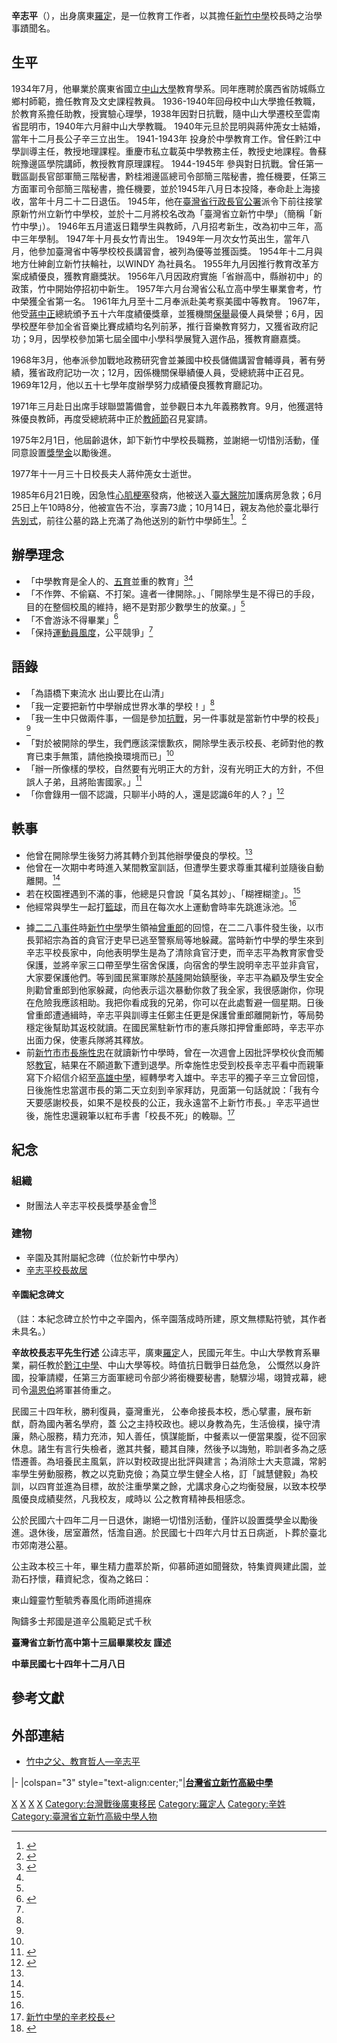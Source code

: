 {{citation style|time=2013-10-22T13:38:54+00:00}}
{{refimprove|time=2013-10-22T13:38:54+00:00}}
{{Infobox_officeholder
| name = 辛志平
| image name = 
| width = 230
| now = 
| period =
| Zi =
| Sex = 男 
| Native place = [[山東省_(中華民國)|廣東省]][[羅定縣|羅定縣]]
| date of birth = 1912年11月6日
| date of death =  {{death date and age|1985|6|25|1912|10|27}}
| party = {{國民黨}}
|nationality = {{ROC}}
| place of birth = {{ROC-1912|廣東省}}[[羅定縣|羅定縣]]
| place of death = {{ROC}}[[臺北市|臺北市]]
| spouse  = 蔣仲篪
}}

'''辛志平'''（{{Bd|1912年|3=1985年|4=6月25日}}），出身廣東[[羅定|羅定]]，是一位教育工作者，以其擔任[[新竹中學|新竹中學]]校長時之治學事蹟聞名。

== 生平 ==
1934年7月，他畢業於廣東省國立[[中山大學|中山大學]]教育學系。同年應聘於廣西省防城縣立鄉村師範，擔任教育及文史課程教員。
1936-1940年回母校中山大學擔任教職，於教育系擔任助教，授實驗心理學，1938年因對日抗戰，隨中山大學遷校至雲南省昆明市，1940年六月辭中山大學教職。
1940年元旦於昆明與蔣仲箎女士結婚，當年十二月長公子辛三立出生。
1941-1943年 投身於中學教育工作。曾任黔江中學訓導主任，教授地理課程。重慶市私立載英中學教務主任，教授史地課程。魯蘇皖豫邊區學院講師，教授教育原理課程。
1944-1945年 參與對日抗戰。曾任第一戰區副長官部軍簡三階秘書，黔桂湘邊區總司令部簡三階秘書，擔任機要，任第三方面軍司令部簡三階秘書，擔任機要，並於1945年八月日本投降，奉命赴上海接收，當年十月二十二日退伍。
1945年，他在[[臺灣省行政長官公署|臺灣省行政長官公署]]派令下前往接掌原新竹州立新竹中學校，並於十二月將校名改為「臺灣省立新竹中學」（簡稱「新竹中學」）。
1946年五月遣返日籍學生與教師，八月招考新生，改為初中三年，高中三年學制。
1947年十月長女竹青出生。
1949年一月次女竹英出生，當年八月，他參加臺灣省中等學校校長講習會，被列為優等並獲函獎。
1954年十二月與地方仕紳創立新竹扶輪社，以WINDY 為社員名。
1955年九月因推行教育改革方案成績優良，獲教育廳獎狀。
1956年八月因政府實施「省辦高中，縣辦初中」的政策，竹中開始停招初中新生。
1957年六月台灣省公私立高中學生畢業會考，竹中榮獲全省第一名。
1961年九月至十二月奉派赴美考察美國中等教育。
1967年，他受[[蔣中正|蔣中正]]總統頒予五十六年度績優獎章，並獲機關[[反情報|保舉]]最優人員榮譽；6月，因學校歷年參加全省音樂比賽成績均名列前茅，推行音樂教育努力，又獲省政府記功；9月，因學校參加第七屆全國中小學科學展覽入選作品，獲教育廳嘉獎。

1968年3月，他奉派參加戰地政務研究會並兼國中校長儲備講習會輔導員，著有勞績，獲省政府記功一次；12月，因係機關保舉績優人員，受總統蔣中正召見。1969年12月，他以五十七學年度辦學努力成績優良獲教育廳記功。

1971年三月赴日出席手球聯盟籌備會，並參觀日本九年義務教育。9月，他獲選特殊優良教師，再度受總統蔣中正於[[教師節|教師節]]召見宴請。

1975年2月1日，他屆齡退休，卸下新竹中學校長職務，並謝絕一切惜別活動，僅同意設置[[獎學金|獎學金]]以勵後進。

1977年十一月三十日校長夫人蔣仲箎女士逝世。

1985年6月21日晚，因急性[[心肌梗塞|心肌梗塞]]發病，他被送入[[臺大醫院|臺大醫院]]加護病房急救；6月25日上午10時8分，他被宣告不治，享壽73歲；10月14日，親友為他於臺北舉行[[告別式|告別式]]，前往公墓的路上充滿了為他送別的新竹中學師生<ref name=":0">{{Cite web|title=永遠的母校｜天下雜誌|url=https://www.cw.com.tw/article/article.action?id=5035568|work=天下雜誌|accessdate=2019-04-28}}</ref>。<ref>{{Cite web|title=新竹中學的辛老校長|url=https://web.archive.org/web/20181020113151/http://library.taiwanschoolnet.org/cyberfair2002/c0211300150/life/life_abouthim.htm|work=web.archive.org|date=2018-10-20|accessdate=2019-04-28|author=|publisher=}}</ref>

== 辦學理念 ==

* 「中學教育是全人的、[[五育|五育]]並重的教育」<ref>{{Cite web|title=校史 - 國立新竹高級中學|url=http://www.hchs.hc.edu.tw/files/11-1000-101.php|work=www.hchs.hc.edu.tw|accessdate=2019-04-28|language=zh-tw}}</ref><ref name=":0" />
* 「不作弊、不偷竊、不打架。違者一律開除。」、「開除學生是不得已的手段，目的在整個校風的維持，絕不是對那少數學生的放棄。」<ref name=":0" />
*「不會游泳不得畢業」<ref>{{Cite web|title=【民報】人物／因為辛志平，讓竹中擁有唯一諾貝爾獎座|url=https://www.peoplenews.tw/news/b4e03360-549c-44d5-9cb3-d0210ca354cd|work=www.peoplenews.tw|accessdate=2019-04-28|language=zh-TW}}</ref>
*「保持[[體育精神|運動員風度]]，公平競爭」<ref name=":1" />

== 語錄 ==
* 「為語橋下東流水 出山要比在山清」
* 「我一定要把新竹中學辦成世界水準的學校！」<ref name=":0" />
* 「我一生中只做兩件事，一個是參加[[抗戰|抗戰]]，另一件事就是當新竹中學的校長」<ref name=":0" />
* 「對於被開除的學生，我們應該深懷歉疚，開除學生表示校長、老師對他的教育已束手無策，請他換換環境而已」<ref name=":0" />
*「辦一所像樣的學校，自然要有光明正大的方針，沒有光明正大的方針，不但誤人子弟，且將貽害國家。」<ref name=":1">{{Cite web|title=新竹中學老校長辛志平的故事 P.102 - 今周刊|url=https://www.businesstoday.com.tw/article/category/80409/post/199908120007|work=www.businesstoday.com.tw|date=1999-08-12|accessdate=2019-04-28|language=zh-TW|last=LAZYweb}}</ref>
*「你會錄用一個不認識，只聊半小時的人，還是認識6年的人？」<ref name=":2">{{Cite web|title=辛志平校長故居 開啟新竹自由教育之風 - 新南向政策資訊平臺|url=https://nspp.mofa.gov.tw/nspp/news.php?post=127169|work=新南向政策|accessdate=2019-04-28|language=zh-tw}}</ref>

== 軼事 ==

* 他曾在開除學生後努力將其轉介到其他辦學優良的學校。<ref name=":0" />
* 他曾在一次期中考時進入某間教室訓話，但遭學生要求尊重其權利並隨後自動離開。<ref name=":0" />
*若在校園裡遇到不滿的事，他總是只會說「莫名其妙」、「糊裡糊塗」。<ref name=":1" />
*他經常與學生一起打[[籃球|籃球]]，而且在每次水上運動會時率先跳進泳池。<ref name=":2" />

*據[[二二八事件|二二八事件]]時[[新竹中學|新竹中學]]學生領袖[[曾重郎|曾重郎]]的回憶，在二二八事件發生後，以市長郭紹宗為首的貪官汙吏早已逃至警察局等地躲藏。當時新竹中學的學生來到辛志平校長家中，向他表明學生是為了清除貪官汙吏，而辛志平為教育家會受保護，並將辛家三口帶至學生宿舍保護，向宿舍的學生說明辛志平並非貪官，大家要保護他們。{{r|證|page=151-152}}等到國民黨軍隊於[[基隆|基隆]]開始鎮壓後，辛志平為顧及學生安全則勸曾重郎到他家躲藏，向他表示這次暴動你救了我全家，我很感謝你，你現在危險我應該相助。我把你看成我的兄弟，你可以在此處暫避一個星期。日後曾重郎遭通緝時，辛志平與訓導主任鄭主任更是保護曾重郎離開新竹，等局勢穩定後幫助其返校就讀。在國民黨駐新竹市的憲兵隊扣押曾重郎時，辛志平亦出面力保，使憲兵隊將其釋放。{{r|證|page=153}}
* 前[[新竹市市長|新竹市市長]][[施性忠|施性忠]]在就讀新竹中學時，曾在一次週會上因批評學校伙食而觸怒[[教官|教官]]，結果在不願道歉下遭到退學。所幸施性忠受到校長辛志平看中而親筆寫下介紹信介紹至[[高雄中學|高雄中學]]，經轉學考入雄中。{{r|無|page=9}}辛志平的獨子辛三立曾回憶，日後施性忠當選市長的第二天立刻到辛家拜訪，見面第一句話就說：「我有今天要感謝校長，如果不是校長的公正，我永遠當不上新竹市長。」辛志平過世後，施性忠還親筆以紅布手書「校長不死」的輓聯。<ref>[http://library.taiwanschoolnet.org/cyberfair2002/c0211300150/life/life_abouthim.htm 新竹中學的辛老校長]</ref>

== 紀念 ==

=== 組織 ===

* 財團法人辛志平校長獎學基金會<ref>{{Cite web|url=https://hchs-alumni-app.storage.googleapis.com/attachments/files/4704de69d64535dcbc5850912a13f7ee553cdd78/網站公告_1071231_捐款徵信.pdf?1549853964|title=財團法人辛志平校長獎學基金會徵信公告|accessdate=|author=|date=|publisher=財團法人辛志平校長獎學基金會}}</ref>

=== 建物 ===

* 辛園及其附屬紀念碑（位於新竹中學內）
* [[辛志平校長故居|辛志平校長故居]]

==== 辛園紀念碑文 ====
（註：本紀念碑立於竹中之辛園內，係辛園落成時所建，原文無標點符號，其作者未具名。）

'''辛故校長志平先生行述'''
公諱志平，廣東[[羅定|羅定]]人，民國元年生。中山大學教育系畢業，嗣任教於[[黔江中學|黔江中學]]、中山大學等校。時值抗日戰爭日益危急，  公慨然以身許國，投筆請纓，任第三方面軍總司令部少將銜機要秘書，馳驟沙場，翊贊戎幕，總司令[[湯恩伯|湯恩伯]]將軍甚倚重之。

民國三十四年秋，勝利復員，臺灣重光，  公奉命接長本校，悉心擘畫，展布新猷，蔚為國內著名學府，蓋  公之主持校政也。總以身教為先，生活儉樸，操守清廉，熱心服務，精力充沛，知人善任，慎謀能斷，中餐素以一便當果腹，從不回家休息。諸生有言行失檢者，邀其共餐，聽其自陳，然後予以誨勉，聆訓者多為之感悟遷善。為培養民主風氣，許以對校政提出批評與建言；為消除士大夫意識，常躬率學生勞動服務，教之以克勤克儉；為莫立學生健全人格，訂「誠慧健毅」為校訓，以四育並進為目標，故於注重學業之餘，尤講求身心之均衡發展，以致本校學風優良成績斐然，凡我校友，咸時以  公之教育精神長相感念。

公於民國六十四年二月一日退休，謝絕一切惜別活動，僅許以設置獎學金以勵後進。退休後，居室蕭然，恬澹自適。於民國七十四年六月廿五日病逝，卜葬於臺北市郊南港公墓。

公主政本校三十年，畢生精力盡萃於斯，仰慕師道如聞聲欬，特集資興建此園，並泐石抒懷，藉資紀念，復為之銘曰：

東山鐘靈竹塹毓秀春風化雨師道揚庥

陶鑄多士邦國是道辛公風範足式千秋


'''臺灣省立新竹高中第十三屆畢業校友  謹述'''

'''中華民國七十四年十二月八日'''

==參考文獻==
{{Reflist|2|refs=
<ref name="證">{{cite book |title=《證言2.28》|author=葉芸芸主編 |publisher=人間出版社 |isbn= |date=1990年2月}}</ref>
<ref name="無">{{cite book |title=《無法法師－施性忠的政治傳奇》|author=諸葛真人 |publisher=政海書系編輯委員會 |isbn= |date=1985年7月}}</ref>
}}

==外部連結==
*[https://web.archive.org/web/20181020091652/http://library.taiwanschoolnet.org/cyberfair2002/C0211300150/index.htm 竹中之父、教育哲人—辛志平]

{{start box}}
|-
|colspan="3" style="text-align:center;"|'''[[國立新竹高級中學|台灣省立新竹高級中學]]'''
{{s-before|三屋秋策<br>（新竹州立新竹中學校）}}
{{s-title|首任校長|1945年12月—1975年2月}}
{{s-after|[[史振鼎|史振鼎]]}}
{{end box}}

[[Category:1912年出生|X]]
[[Category:1985年逝世|X]]
[[Category:台灣中學校長|X]]
[[Category:國立中山大學校友|X]]
[[Category:台灣戰後廣東移民|Category:台灣戰後廣東移民]]
[[Category:羅定人|Category:羅定人]]
[[Category:辛姓|Category:辛姓]]
[[Category:臺灣省立新竹高級中學人物|Category:臺灣省立新竹高級中學人物]]